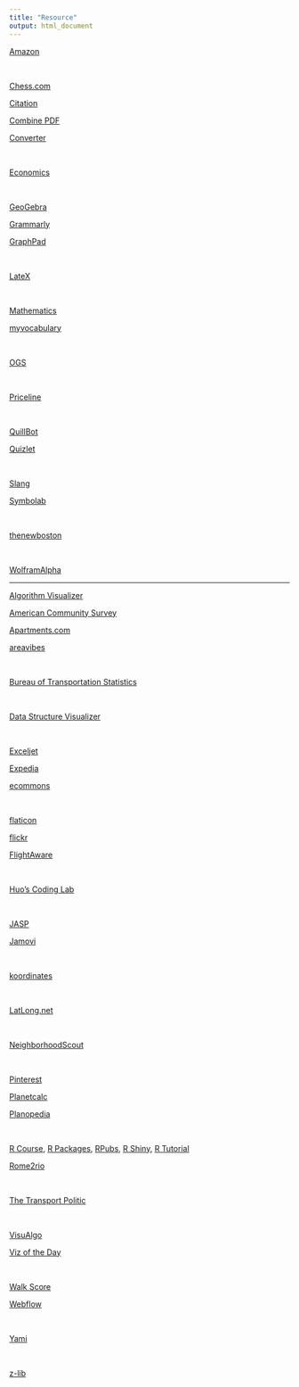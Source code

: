 ```yaml
---
title: "Resource"
output: html_document
---
```


[Amazon](https://www.amazon.com/?ref_=nav_signin&returnFromLogin=1&)

<br>

[Chess.com](https://www.chess.com/)

[Citation](https://www.citationmachine.net/apa/cite-a-website)

[Combine PDF](https://combinepdf.com/)

[Converter](https://combinepdf.com/)

<br>

[Economics](https://www.economist.com/economics-a-to-z)

<br>

[GeoGebra](https://www.geogebra.org/?lang=en)

[Grammarly](https://app.grammarly.com/)

[GraphPad](https://www.graphpad.com/quickcalcs/pvalue1.cfm)

<br>

[LateX](https://latex-tutorial.com/symbols/math-symbols/#integrals)

<br>

[Mathematics](https://www.mathsisfun.com/definitions/)

[myvocabulary](https://myvocabulary.com/dir-root-root_master)

<br>

[OGS](https://online-go.com/)

<br>

[Priceline](https://www.priceline.com/?vrid=d0ec482973c251498e391f756178f565)

<br>

[QuillBot](https://quillbot.com/summarize)

[Quizlet](https://quizlet.com/)

<br>

[Slang](https://www.51voa.com/Words_And_Idioms_1.html)

[Symbolab](https://www.symbolab.com/)

<br>

[thenewboston](https://www.youtube.com/channel/UCJbPGzawDH1njbqV-D5HqKw)

<br>

[WolframAlpha](https://www.wolframalpha.com/)

<hr>

[Algorithm Visualizer](https://algorithm-visualizer.org/)

[American Community Survey](https://www.census.gov/programs-surveys/acs)

[Apartments.com](https://www.apartments.com/)

[areavibes](https://www.areavibes.com/)

<br>

[Bureau of Transportation Statistics](https://www.bts.gov/)

<br>

[Data Structure Visualizer](https://www.cs.usfca.edu/~galles/visualization/Algorithms.html)

<br>

[Exceljet](https://exceljet.net/)

[Expedia](https://www.expedia.com/?langid=1033&semcid=US.B.GOOGLE.BT-c-EN.GENERIC&semdtl=a111416148122.b1117302372808.r1.g1kwd-12670071.i1.d1581725664287.e1c.j19005779.k1.f1.n1.l1g.h1e.m1&gclid=Cj0KCQiAj4ecBhD3ARIsAM4Q_jGqPjnOeTpr6tsigy92cZBArzSh4jnJ6mPXzqFbNh6q2LtrgQEQklwaAmSuEALw_wcB)

[ecommons](https://ecommons.cornell.edu/)

<br>

[flaticon](https://www.flaticon.com/)

[flickr](https://www.flickr.com/)

[FlightAware](https://flightaware.com/)

<br>

[Huo's Coding Lab](https://codinglab.huostravelblog.com/)

<br>

[JASP](https://jasp-stats.org/)

[Jamovi](https://www.jamovi.org/)

<br>

[koordinates](https://koordinates.com/)

<br>

[LatLong.net](https://www.latlong.net/)

<br>

[NeighborhoodScout](https://www.neighborhoodscout.com/about-the-data/crime-rates)

<br>

[Pinterest](https://www.pinterest.com/)

[Planetcalc](https://planetcalc.com/)

[Planopedia](https://www.planetizen.com/planopedia)

<br>

[R Course](https://nt246.github.io/NTRES-6100-data-science/assignments.html), [R Packages](https://cran.r-project.org/), 
[RPubs](https://rpubs.com/), 
[R Shiny](https://shiny.rstudio.com/gallery/), 
[R Tutorial](https://www.tutorialspoint.com/r/index.htm)

[Rome2rio](https://www.rome2rio.com/)

<br>

[The Transport Politic](https://www.thetransportpolitic.com/)

<br>

[VisuAlgo](https://visualgo.net/en)

[Viz of the Day](https://public.tableau.com/app/discover/viz-of-the-day)

<br>

[Walk Score](https://www.walkscore.com/)

[Webflow](https://webflow.com/?utm_source=google&utm_medium=search&utm_campaign=general-paid-branded&utm_term=keyword-targeting&utm_content=branded-ads&utm_source=google&utm_medium=search&utm_campaign=Google-Search-Brand-Core-SS&utm_term=kwd-11668981_webflow_e_615901391963___ss_paid-bb&gclid=Cj0KCQjwhsmaBhCvARIsAIbEbH45lGv6VR6xvlQyvw-bfXaAEceRdrmPWgcQ2votJiiwYmU-HLnhFDYaAqqlEALw_wcB)

<br>

[Yami](https://www.yamibuy.com/zh)

<br>

[z-lib](https://z-lib.org/)

